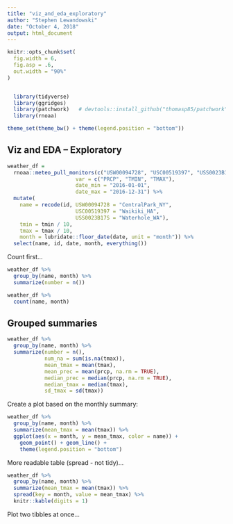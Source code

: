 ```yaml
---
title: "viz_and_eda_exploratory"
author: "Stephen Lewandowski"
date: "October 4, 2018"
output: html_document
---
```



```r
knitr::opts_chunk$set(
  fig.width = 6,
  fig.asp = .6,
  out.width = "90%"
)


  library(tidyverse)
  library(ggridges)
  library(patchwork)   # devtools::install_github("thomasp85/patchwork")
  library(rnoaa)

theme_set(theme_bw() + theme(legend.position = "bottom"))
```

## Viz and EDA -- Exploratory

```r
weather_df = 
  rnoaa::meteo_pull_monitors(c("USW00094728", "USC00519397", "USS0023B17S"),
                      var = c("PRCP", "TMIN", "TMAX"), 
                      date_min = "2016-01-01",
                      date_max = "2016-12-31") %>%
  mutate(
    name = recode(id, USW00094728 = "CentralPark_NY", 
                      USC00519397 = "Waikiki_HA",
                      USS0023B17S = "Waterhole_WA"),
    tmin = tmin / 10,
    tmax = tmax / 10,
    month = lubridate::floor_date(date, unit = "month")) %>%
  select(name, id, date, month, everything())
```


Count first...
```r
weather_df %>% 
  group_by(name, month) %>% 
  summarize(number = n())

weather_df %>% 
  count(name, month)
```

## Grouped summaries

```r
weather_df %>%
  group_by(name, month) %>%
  summarize(number = n(),
            num_na = sum(is.na(tmax)),
            mean_tmax = mean(tmax),
            mean_prec = mean(prcp, na.rm = TRUE),
            median_prec = median(prcp, na.rm = TRUE),
            median_tmax = median(tmax),
            sd_tmax = sd(tmax))
```


Create a plot based on the monthly summary:
```r
weather_df %>%
  group_by(name, month) %>%
  summarize(mean_tmax = mean(tmax)) %>%
  ggplot(aes(x = month, y = mean_tmax, color = name)) + 
    geom_point() + geom_line() + 
    theme(legend.position = "bottom")
```


More readable table (spread - not tidy)...

```r
weather_df %>%
  group_by(name, month) %>%
  summarize(mean_tmax = mean(tmax)) %>% 
  spread(key = month, value = mean_tmax) %>% 
  knitr::kable(digits = 1)
```





Plot two tibbles at once...

```r

```

